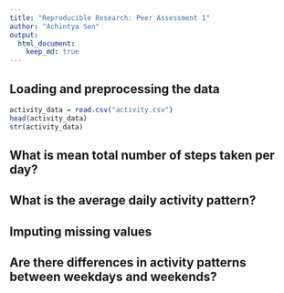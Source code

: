 ```yaml
---
title: "Reproducible Research: Peer Assessment 1"
author: "Achintya Sen"
output: 
  html_document:
    keep_md: true
---
```


## Loading and preprocessing the data

```r
activity_data = read.csv("activity.csv")
head(activity_data)
str(activity_data)
```


## What is mean total number of steps taken per day?



## What is the average daily activity pattern?



## Imputing missing values



## Are there differences in activity patterns between weekdays and weekends?
